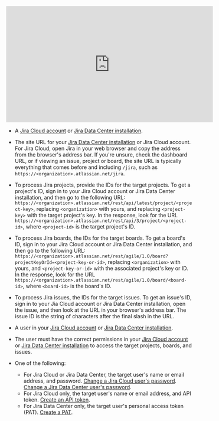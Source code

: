 <iframe
width="560"
height="315"
src="https://www.youtube.com/embed/JR5mcukOSUQ"
title="YouTube video player"
frameborder="0"
allow="accelerometer; autoplay; clipboard-write; encrypted-media; gyroscope; picture-in-picture"
allowfullscreen
></iframe>


- A [Jira Cloud account](https://www.atlassian.com/try/cloud/signup?bundle=jira-software&edition=free) or 
    [Jira Data Center installation](https://confluence.atlassian.com/adminjiraserver/installing-jira-data-center-938846870.html).
- The site URL for your [Jira Data Center installation](https://confluence.atlassian.com/jirakb/find-your-site-url-to-set-up-the-jira-data-center-and-server-mobile-app-954244798.html) or Jira Cloud account. 
  For Jira Cloud, open Jira in your web browser and copy the address from the browser's address bar. 
  If you're unsure, check the dashboard URL, or if viewing an issue, project or board, the site URL is typically everything that comes before and including `/jira`, such as 
  `https://<organization>.atlassian.net/jira`. 
- To process Jira projects, provide the IDs for the target projects. To get a project's ID, sign in to your Jira Cloud account or Jira Data Center installation, and then go to the following URL: `https://<organization>.atlassian.net/rest/api/latest/project/<project-key>`, 
  replacing `<organization>` with yours, and replacing `<project-key>` with the target project's key. In the 
  response, look for the URL `https://<organization>.atlassian.net/rest/api/3/project/<project-id>`, where `<project-id>` is the target project's ID.
- To process Jira boards, the IDs for the target boards. To get a board's ID, sign in to your Jira Cloud account or Jira Data Center installation, and then go to the following URL: `https://<organization>.atlassian.net/rest/agile/1.0/board?projectKeyOrId=<project-key-or-id>`, 
  replacing `<organization>` with yours, and `<project-key-or-id>` with the associated project's key or ID. In the 
  response, look for the URL `https://<organization>.atlassian.net/rest/agile/1.0/board/<board-id>`, where `<board-id>` is the board's ID.
- To process Jira issues, the IDs for the target issues. To get an issue's ID, sign in to your Jia Cloud account or Jira Data Center installation, open the issue, and then look at the URL in your browser's address bar. The issue ID is the string of characters after the final slash in the URL.
- A user in your [Jira Cloud account](https://support.atlassian.com/jira-cloud-administration/docs/manage-users-groups-permissions-and-roles-in-jira-cloud/) or 
  [Jira Data Center installation](https://confluence.atlassian.com/adminjiraserver/create-edit-or-remove-a-user-938847025.html).
- The user must have the correct permissions in your 
  [Jira Cloud account](https://support.atlassian.com/jira-cloud-administration/docs/manage-users-groups-permissions-and-roles-in-jira-cloud/) or 
  [Jira Data Center installation](https://confluence.atlassian.com/jirakb/permissions-made-simple-for-jira-server-717062767.html) to 
  access the target projects, boards, and issues.
- One of the following:

  - For Jira Cloud or Jira Data Center, the target user's name or email address, and password. 
    [Change a Jira Cloud user's password](https://support.atlassian.com/user-management/docs/change-password-for-portal-only-customers/). 
    [Change a Jira Data Center user's password](https://confluence.atlassian.com/adminjiraserver/create-edit-or-remove-a-user-938847025.html).
  - For Jira Cloud only, the target user's name or email address, and API token. 
    [Create an API token](https://support.atlassian.com/atlassian-account/docs/manage-api-tokens-for-your-atlassian-account/).
  - For Jira Data Center only, the target user's personal access token (PAT). 
    [Create a PAT](https://confluence.atlassian.com/enterprise/using-personal-access-tokens-1026032365.html).